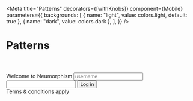 
<Meta
  title="Patterns"
  decorators={[withKnobs]}
  component={Mobile}
  parameters={{
    backgrounds: [
      { name: "light", value: colors.light, default: true },
      { name: "dark", value: colors.dark },
    ],
  }}
/>

# Patterns

<Preview>
  <Story name="Login">
    <Mobile>
      <Header></Header>
      <Body>
        <Heading>Welcome to Neumorphism</Heading>
        <LoginBox>
          <Input id="username" placeholder="username" icon="user"></Input>
          <Input id="password" label="password" type="password"></Input>
        </LoginBox>
        <Button>Log in</Button>
      </Body>
      <Footer>
        <Text inset>Terms & conditions apply</Text>
      </Footer>
    </Mobile>
  </Story>
</Preview>

<Preview>
  <Story name="Options">
    <Mobile>
      <Header>
        <Nav>
          <Icon name="back" size="small"></Icon>
          <Menu></Menu>
        </Nav>
      </Header>
      <Slider />
      <Toggle variant="light" checked="true"></Toggle>
    </Mobile>
  </Story>
</Preview>
